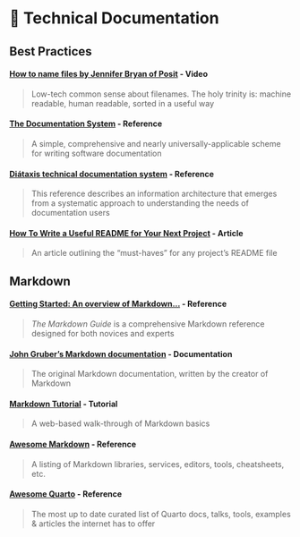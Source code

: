 # 📑 Technical Documentation

## Best Practices

#### [**How to name files by Jennifer Bryan of Posit**](https://youtu.be/ES1LTlnpLMk?si=TCYp9tKORIAciav1) **- Video**

> Low-tech common sense about filenames. The holy trinity is: machine readable, human readable, sorted in a useful way

#### [**The Documentation System**](https://documentation.divio.com/) **- Reference**

> A simple, comprehensive and nearly universally-applicable scheme for writing software documentation

#### [**Diátaxis technical documentation system**](https://diataxis.fr/) **- Reference**

> This reference describes an information architecture that emerges from a systematic approach to understanding the needs of documentation users

#### [**How To Write a Useful README for Your Next Project**](https://betterprogramming.pub/how-to-write-a-useful-readme-for-your-next-project-3edf889059fe) **- Article**

> An article outlining the "must-haves" for any project's README file

## Markdown

#### [**Getting Started: An overview of Markdown...**](https://markdownguide.offshoot.io/getting-started/) **- Reference**

> *The Markdown Guide* is a comprehensive Markdown reference designed for both novices and experts

#### [**John Gruber's Markdown documentation**](https://daringfireball.net/projects/markdown/) **- Documentation**

> The original Markdown documentation, written by the creator of Markdown

#### [**Markdown Tutorial**](https://markdownguide.offshoot.io/getting-started/) **- Tutorial**

> A web-based walk-through of Markdown basics

#### [**Awesome Markdown**](https://github.com/mundimark/awesome-markdown#awesome-markdown) **- Reference**

> A listing of Markdown libraries, services, editors, tools, cheatsheets, etc.

#### [**Awesome Quarto**](https://github.com/mcanouil/awesome-quarto) **- Reference**

> The most up to date curated list of Quarto docs, talks, tools, examples & articles the internet has to offer

